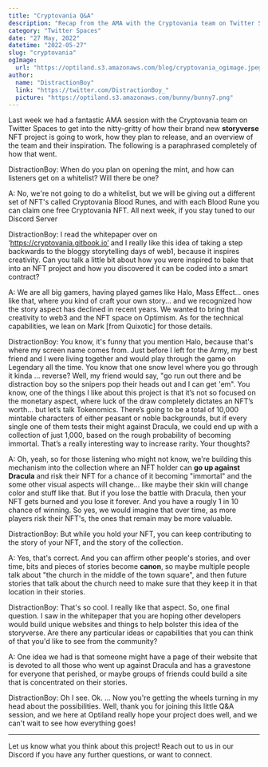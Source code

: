 ```yaml
---
title: "Cryptovania Q&A"
description: "Recap from the AMA with the Cryptovania team on Twitter Spaces"
category: "Twitter Spaces"
date: "27 May, 2022"
datetime: "2022-05-27"
slug: "cryptovania"
ogImage:
  url: "https://optiland.s3.amazonaws.com/blog/cryptovania_ogimage.jpeg"
author:
  name: "DistractionBoy"
  link: "https://twitter.com/DistractionBoy_"
  picture: "https://optiland.s3.amazonaws.com/bunny/bunny7.png"
---
```


Last week we had a fantastic AMA session with the Cryptovania team on Twitter Spaces to get
into the nitty-gritty of how their brand new **storyverse** NFT project is going to work, how they
plan to release, and an overview of the team and their inspiration. The following is a paraphrased completely
of how that went.

DistractionBoy: When do you plan on opening the mint, and how can listeners get on a whitelist? Will there be one?

A: No, we're not going to do a whitelist, but we will be giving out a different set of NFT's called
Cryptovania Blood Runes, and with each Blood Rune you can claim one free Cryptovania NFT. All next week,
if you stay tuned to our Discord Server

DistractionBoy: I read the whitepaper over on ‘https://cryptovania.gitbook.io’ and I really like this idea of taking
a step backwards to the bloggy storytelling days of web1, because it inspires creativity. Can
you talk a little bit about how you were inspired to bake that into an NFT project and how you
discovered it can be coded into a smart contract?

A: We are all big gamers, having played games like Halo, Mass Effect... ones like that, where you
kind of craft your own story... and we recognized how the story aspect has declined in recent years.
We wanted to bring that creativity to web3 and the NFT space on Optimism. As for the technical
capabilities, we lean on Mark [from Quixotic] for those details.

DistractionBoy: You know, it's funny that you mention Halo, because that's where my screen name comes from.
Just before I left for the Army, my best friend and I were living together and would play through the game
on Legendary all the time. You know that one snow level where you go through it kinda ... reverse? Well, my
friend would say, "go run out there and be distraction boy so the snipers pop their heads out and I can get 'em".
You know, one of the things I like about this project is that it’s not so focused on the monetary aspect, where
luck of the draw completely dictates an NFT’s worth… but let’s talk Tokenomics. There’s going to be a total of
10,000 mintable characters of either peasant or noble backgrounds, but if every single one of them tests their
might against Dracula, we could end up with a collection of just 1,000, based on the rough probability of
becoming immortal. That’s a really interesting way to increase rarity. Your thoughts?

A: Oh, yeah, so for those listening who might not know, we're building this mechanism into the collection where
an NFT holder can **go up against Dracula** and risk their NFT for a chance of it becoming "immortal" and the
some other visual aspects will change... like maybe their skin will change color and stuff like that. But if you
lose the battle with Dracula, then your NFT gets burned and you lose it forever. And you have a rougly 1 in 10
chance of winning. So yes, we would imagine that over time, as more players risk their NFT's, the ones that remain
may be more valuable.

DistractionBoy: But while you hold your NFT, you can keep contributing to the story of your NFT, and the story
of the collection.

A: Yes, that's correct. And you can affirm other people's stories, and over time, bits and pieces of stories become
**canon**, so maybe multiple people talk about "the church in the middle of the town square", and then future stories
that talk about the church need to make sure that they keep it in that location in their stories.

DistractionBoy: That's so cool. I really like that aspect. So, one final question. I saw in the whitepaper that
you are hoping other developers would build unique websites and things to help bolster this idea of the storyverse.
Are there any particular ideas or capabilities that you can think of that you'd like to see from the community?

A: One idea we had is that someone might have a page of their website that is devoted to all those who went up against
Dracula and has a gravestone for everyone that perished, or maybe groups of friends could build a site that is concentrated
on their stories.

DistractionBoy: Oh I see. Ok. ... Now you're getting the wheels turning in my head about the possibilities.
Well, thank you for joining this little Q&A session, and we here at Optiland really hope your project does well,
and we can't wait to see how everything goes!

---

Let us know what you think about this project! Reach out to us in our Discord if you have any further questions,
or want to connect.

